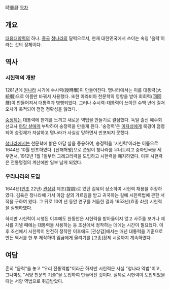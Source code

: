 時憲曆
[[목차]]
== 개요 ==
[[태음태양력]]의 하나. [[중국]] [[청나라]]의 달력으로서, 현재 대한민국에서 쓰이는 속칭 '음력'이라는 것의 정체이다.

== 역사 ==
=== 시헌력의 개발 ===
1281년에 [[원나라]] 시기에 수시력(授時曆)이 만들어진다. 명나라에서는 이를 대통력(大統曆)으로 이름만 바꿔서 사용했다. 또한 아라비아 천문학의 영향을 받아 회회력(回回曆)이 만들어져서 대통력과 병행되었다. 그러나 수시력-대통력이 쓰이던 수백 년에 걸쳐 오차가 축적되어 점점 정확성을 잃었다. 

[[숭정제]]는 대통력에 한계를 느끼고 새로운 역법을 만들기로 결심했다. 독일 출신 예수회 선교사 [[아담 샬]]에게 부탁하여 숭정력을 만들게 된다. '숭정력'은 [[이자성]]에게 북경이 점령되어 숭정제가 자살하고 명나라가 사실상 망하면서 반포되지 못했다.

[[청나라]]에서는 천문학에 밝은 아담 샬을 중용하여, 숭정력을 '시헌력'이라는 이름으로 1644년 10월 반포하였다. [신해혁명]으로 쑨원이 청나라를 무너트리고 중화민국을 세우면서, 1912년 1월 1일부터 그레고리력을 도입하고 시헌력을 폐지하였다. 이후 시헌력은 전통명절의 계산에만 일부 남게 되었다.

=== 우리나라의 도입 ===
1644년([[인조]] 22년) [[관상감]] 제조(提調)로 있던 김육이 상소하여 시헌력 채용을 주장하였다. 김육은 청나라에 가서 아담 샬의 가르침을 받고 귀국하는 길에 시헌력법에 관한 서적을 구하여 왔다. 그 뒤로 10여 년 동안 연구를 거듭한 결과 1653년(효종 4년) 시헌력을 실행하였다.

하지만 시헌력이 시행된 이후에도 한동안은 시헌력을 받아들이지 않고 사주를 보거나 제사를 지낼 때에는 대통력을 사용하는 등 조선에서 정착하는 데에는 시간이 필요했다. 이후 조선에서 시헌력이 완전히 정착한 이후에도 [관상감]에서는 매년 대통력을 기준으로 만든 역서를 한 부 제작하여 임금에게 올리기를 [고종]황제 시절까지 계속하였다. 

== 여담 ==
흔히 "음력"을 놓고 "우리 전통역법"이라곤 하지만 시헌력은 사실 "청나라 역법"이고, 그나마도 "서양 천문학 기술"을 도입하여 만들어진 것이다. 실제로 시헌력이 도입되었을 때는 서양 역법으로 취급받았다.

